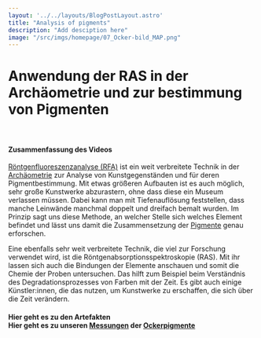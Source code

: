 ```yaml
---
layout: '../../layouts/BlogPostLayout.astro'
title: "Analysis of pigments"
description: "Add desciption here"
image: "/src/imgs/homepage/07_Ocker-bild_MAP.png"
---
```


# Anwendung der RAS in der Archäometrie und zur bestimmung von Pigmenten

<YouTube url="https://www.youtube-nocookie.com/embed/rVvgAGQUJ5Q?si=ol6KAVr11JUM2e7R"/>

&nbsp;

#### Zusammenfassung des Videos

<a href="/keywords/XRF">Röntgenfluoreszenzanalyse (RFA)</a> ist ein weit verbreitete Technik in der <a href="/keywords/Archeometry/">Archäometrie</a> zur Analyse von Kunstgegenständen und für deren Pigmentbestimmung. Mit etwas größeren Aufbauten ist es auch möglich, sehr große Kunstwerke abzurastern, ohne dass diese ein Museum verlassen müssen. Dabei kann man mit Tiefenauflösung feststellen, dass manche Leinwände manchmal doppelt und dreifach bemalt wurden. Im Prinzip sagt uns diese Methode, an welcher Stelle sich welches Element befindet und lässt uns damit die Zusammensetzung der <a href="/keywords/Pigments/">Pigmente</a> genau erforschen.

Eine ebenfalls sehr weit verbreitete Technik, die viel zur Forschung verwendet wird, ist die Röntgenabsorptionsspektroskopie (RAS). Mit ihr lassen sich auch die Bindungen der Elemente anschauen und somit die Chemie der Proben untersuchen. Das hilft zum Beispiel beim Verständnis des Degradationsprozesses von Farben mit der Zeit. Es gibt auch einige Künstler:innen, die das nutzen, um Kunstwerke zu erschaffen, die sich über die Zeit verändern. 

#### Hier geht es zu den Artefakten <br/> Hier geht es zu unseren <a href="/keywords/Measurements-and-evaluation">Messungen</a> der <a href="/keywords/Our-pigments/">Ockerpigmente</a>
